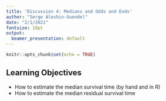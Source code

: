 ```yaml
---
title: 'Discussion 4: Medians and Odds and Ends'
author: "Serge Aleshin-Guendel"
date: "2/1/2021"
fontsize: 10pt
output:
  beamer_presentation: default
---
```


```r
knitr::opts_chunk$set(echo = TRUE)
```

## Learning Objectives

- How to estimate the median survival time (by hand and in R)
- How to estimate the median residual survival time